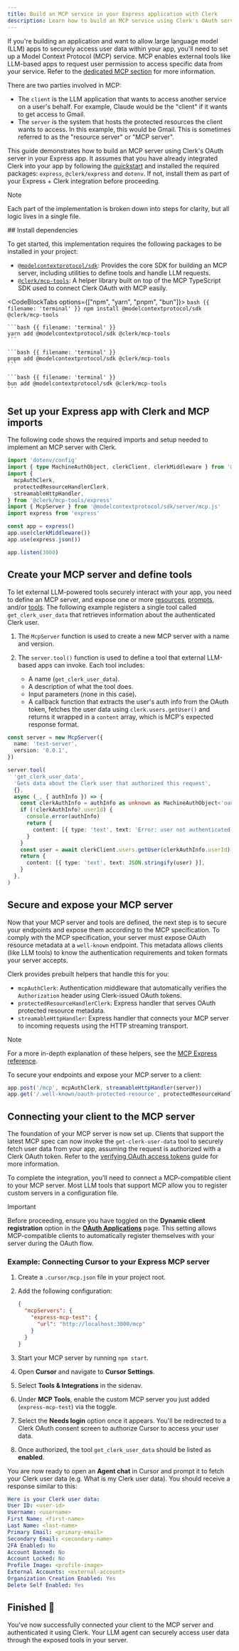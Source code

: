 ```yaml
---
title: Build an MCP service in your Express application with Clerk
description: Learn how to build an MCP service using Clerk's OAuth server in your Express application.
---
```


If you're building an application and want to allow large language model (LLM) apps to securely access user data within your app, you'll need to set up a Model Context Protocol (MCP) service. MCP enables external tools like LLM-based apps to request user permission to access specific data from your service. Refer to the [dedicated MCP section](/docs/oauth/how-clerk-implements-oauth#building-a-model-context-protocol-mcp-service-using-clerk-s-o-auth-server) for more information.

There are two parties involved in MCP:

- The `client` is the LLM application that wants to access another service on a user's behalf. For example, Claude would be the "client" if it wants to get access to Gmail.
- The `server` is the system that hosts the protected resources the client wants to access. In this example, this would be Gmail. This is sometimes referred to as the "resource server" or "MCP server".

This guide demonstrates how to build an MCP server using Clerk's OAuth server in your Express app. It assumes that you have already integrated Clerk into your app by following the [quickstart](/docs/quickstarts/express) and installed the required packages: `express`, `@clerk/express` and `dotenv`. If not, install them as part of your Express + Clerk integration before proceeding.

> [!NOTE]
> Each part of the implementation is broken down into steps for clarity, but all logic lives in a single file.

<Steps>
  ## Install dependencies

  To get started, this implementation requires the following packages to be installed in your project:

  - [`@modelcontextprotocol/sdk`](https://github.com/modelcontextprotocol/typescript-sdk): Provides the core SDK for building an MCP server, including utilities to define tools and handle LLM requests.
  - [`@clerk/mcp-tools`](https://github.com/clerk/mcp-tools): A helper library built on top of the MCP TypeScript SDK used to connect Clerk OAuth with MCP easily.

  <CodeBlockTabs options={["npm", "yarn", "pnpm", "bun"]}>
    ```bash {{ filename: 'terminal' }}
    npm install @modelcontextprotocol/sdk @clerk/mcp-tools
    ```

    ```bash {{ filename: 'terminal' }}
    yarn add @modelcontextprotocol/sdk @clerk/mcp-tools
    ```

    ```bash {{ filename: 'terminal' }}
    pnpm add @modelcontextprotocol/sdk @clerk/mcp-tools
    ```

    ```bash {{ filename: 'terminal' }}
    bun add @modelcontextprotocol/sdk @clerk/mcp-tools
    ```
  </CodeBlockTabs>

  ## Set up your Express app with Clerk and MCP imports

  The following code shows the required imports and setup needed to implement an MCP server with Clerk.

  ```ts
  import 'dotenv/config'
  import { type MachineAuthObject, clerkClient, clerkMiddleware } from '@clerk/express'
  import {
    mcpAuthClerk,
    protectedResourceHandlerClerk,
    streamableHttpHandler,
  } from '@clerk/mcp-tools/express'
  import { McpServer } from '@modelcontextprotocol/sdk/server/mcp.js'
  import express from 'express'

  const app = express()
  app.use(clerkMiddleware())
  app.use(express.json())

  app.listen(3000)
  ```

  ## Create your MCP server and define tools

  To let external LLM-powered tools securely interact with your app, you need to define an MCP server, and expose one or more [resources](https://modelcontextprotocol.io/docs/concepts/resources), [prompts](https://modelcontextprotocol.io/docs/concepts/prompts), and/or [tools](https://modelcontextprotocol.io/docs/concepts/tools). The following example registers a single tool called `get_clerk_user_data` that retrieves information about the authenticated Clerk user.

  1. The `McpServer` function is used to create a new MCP server with a name and version.
  1. The `server.tool()` function is used to define a tool that external LLM-based apps can invoke. Each tool includes:

     - A name (`get_clerk_user_data`).
     - A description of what the tool does.
     - Input parameters (none in this case).
     - A callback function that extracts the user's auth info from the OAuth token, fetches the user data using `clerk.users.getUser()` and returns it wrapped in a `content` array, which is MCP's expected response format.

  ```ts
  const server = new McpServer({
    name: 'test-server',
    version: '0.0.1',
  })

  server.tool(
    'get_clerk_user_data',
    'Gets data about the Clerk user that authorized this request',
    {},
    async (_, { authInfo }) => {
      const clerkAuthInfo = authInfo as unknown as MachineAuthObject<'oauth_token'>
      if (!clerkAuthInfo?.userId) {
        console.error(authInfo)
        return {
          content: [{ type: 'text', text: 'Error: user not authenticated' }],
        }
      }
      const user = await clerkClient.users.getUser(clerkAuthInfo.userId)
      return {
        content: [{ type: 'text', text: JSON.stringify(user) }],
      }
    },
  )
  ```

  ## Secure and expose your MCP server

  Now that your MCP server and tools are defined, the next step is to secure your endpoints and expose them according to the MCP specification. To comply with the MCP specification, your server must expose OAuth resource metadata at a `well-known` endpoint. This metadata allows clients (like LLM tools) to know the authentication requirements and token formats your server accepts.

  Clerk provides prebuilt helpers that handle this for you:

  - `mcpAuthClerk`: Authentication middleware that automatically verifies the `Authorization` header using Clerk-issued OAuth tokens.
  - `protectedResourceHandlerClerk`: Express handler that serves OAuth protected resource metadata.
  - `streamableHttpHandler`: Express handler that connects your MCP server to incoming requests using the HTTP streaming transport.

  > [!NOTE]
  > For a more in-depth explanation of these helpers, see the [MCP Express reference](https://github.com/clerk/mcp-tools/tree/main/express).

  To secure your endpoints and expose your MCP server to a client:

  ```ts
  app.post('/mcp', mcpAuthClerk, streamableHttpHandler(server))
  app.get('/.well-known/oauth-protected-resource', protectedResourceHandlerClerk)
  ```

  ## Connecting your client to the MCP server

  The foundation of your MCP server is now set up. Clients that support the latest MCP spec can now invoke the `get-clerk-user-data` tool to securely fetch user data from your app, assuming the request is authorized with a Clerk OAuth token. Refer to the [verifying OAuth access tokens](/docs/oauth/oauth-verify-tokens) guide for more information.

  To complete the integration, you'll need to connect a MCP-compatible client to your MCP server. Most LLM tools that support MCP allow you to register custom servers in a configuration file.

  > [!IMPORTANT]
  > Before proceeding, ensure you have toggled on the **Dynamic client registration** option in the [**OAuth Applications**](https://dashboard.clerk.com/last-active?path=user-authentication/oauth-applications) page.
  > This setting allows MCP-compatible clients to automatically register themselves with your server during the OAuth flow.

  ### Example: Connecting Cursor to your Express MCP server

  1. Create a `.cursor/mcp.json` file in your project root.

  1. Add the following configuration:

     ```json {{ filename: '.cursor/mcp.json' }}
     {
       "mcpServers": {
         "express-mcp-test": {
           "url": "http://localhost:3000/mcp"
         }
       }
     }
     ```

  1. Start your MCP server by running `npm start`.

  1. Open **Cursor** and navigate to **Cursor Settings**.

  1. Select **Tools & Integrations** in the sidenav.

  1. Under **MCP Tools**, enable the custom MCP server you just added (`express-mcp-test`) via the toggle.

  1. Select the **Needs login** option once it appears. You'll be redirected to a Clerk OAuth consent screen to authorize Cursor to access your user data.

  1. Once authorized, the tool `get_clerk_user_data` should be listed as **enabled**.

  You are now ready to open an **Agent chat** in Cursor and prompt it to fetch your Clerk user data (e.g. What is my Clerk user data). You should receive a response similar to this:

  ```yaml
  Here is your Clerk user data:
  User ID: <user-id>
  Username: <username>
  First Name: <first-name>
  Last Name: <last-name>
  Primary Email: <primary-email>
  Secondary Email: <secondary-name>
  2FA Enabled: No
  Account Banned: No
  Account Locked: No
  Profile Image: <profile-image>
  External Accounts: <external-account>
  Organization Creation Enabled: Yes
  Delete Self Enabled: Yes
  ```

  ## Finished 🎉

  You've now successfully connected your client to the MCP server and authenticated it using Clerk. Your LLM agent can securely access user data through the exposed tools in your server.
</Steps>
